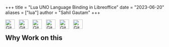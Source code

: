 +++
title = "Lua UNO Language Binding in Libreoffice"
date = "2023-06-20"
aliases = ["lua"]
author = "Sahil Gautam"
+++


<a href="https://sahilgautam.in" ><img align="left" alt="Git" width="30px" style="padding-right:10px;" src="https://www.svgrepo.com/show/130741/blog.svg" /> </a>
<a href="https://twitter.com/mesahilgautam" ><img align="left" alt="Git" width="30px" style="padding-right:10px;" src="https://upload.wikimedia.org/wikipedia/commons/thumb/6/6f/Logo_of_Twitter.svg/2491px-Logo_of_Twitter.svg.png" /> </a>
<a href="https://www.linkedin.com/in/mesahilgautam" ><img align="left" alt="Git" width="30px" style="padding-right:10px;" src="https://upload.wikimedia.org/wikipedia/commons/thumb/8/81/LinkedIn_icon.svg/768px-LinkedIn_icon.svg.png" /> </a>
<a href="https://github.com/mesahilgautam" ><img align="left" alt="Git" width="30px" style="padding-right:10px;" src="https://static-00.iconduck.com/assets.00/github-icon-2048x2048-dpporae2.png" /> </a>
<a href="https://gerrit.libreoffice.org/q/owner:me.sahilgautam%2540gmail.com" ><img align="left" alt="Git" width="30px" style="padding-right:10px;" src="https://upload.wikimedia.org/wikipedia/commons/thumb/4/4d/Gerrit_icon.svg/1024px-Gerrit_icon.svg.png" /> </a>
<a href="mailto:me.sahilgautam@gmail.com" ><img align="left" alt="Git" width="30px" style="padding-right:10px;" src="https://upload.wikimedia.org/wikipedia/commons/thumb/7/7e/Gmail_icon_%282020%29.svg/2560px-Gmail_icon_%282020%29.svg.png" /> </a>
<br>

## Why Work on this


